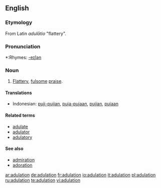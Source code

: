 ==English==

===Etymology===
From Latin ''adulātio'' "flattery".

===Pronunciation===
*:Rhymes: [[Rhymes:English:-eɪʃǝn|-eɪʃǝn]]

===Noun===
{{en-noun}}

# [[Flattery]], [[fulsome]] [[praise]].

====Translations====
*Indonesian: [[puji|puji-pujian]], [[puja|puja-pujaan]], [[puji|pujian]], [[puja|pujaan]]

====Related terms====
*[[adulate]]
*[[adulator]]
*[[adulatory]]

====See also====
*[[admiration]]
*[[adoration]]

[[ar:adulation]]
[[de:adulation]]
[[fr:adulation]]
[[io:adulation]]
[[it:adulation]]
[[pl:adulation]]
[[ru:adulation]]
[[te:adulation]]
[[vi:adulation]]